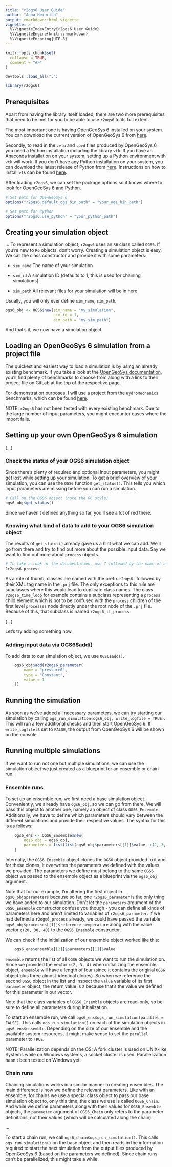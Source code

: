 ```yaml
---
title: "r2ogs6 User Guide"
author: "Anna Heinrich"
output: rmarkdown::html_vignette
vignette: >
  %\VignetteIndexEntry{r2ogs6 User Guide}
  %\VignetteEngine{knitr::rmarkdown}
  %\VignetteEncoding{UTF-8}
---
```


```r
knitr::opts_chunk$set(
  collapse = TRUE,
  comment = "#>"
)

devtools::load_all(".")
```

```r
library(r2ogs6)
```

## Prerequisites
Apart from having the library itself loaded, there are two more prerequisites that need to be met for you to be able to use `r2ogs6` to its full extent.

The most important one is having OpenGeoSys 6 installed on your system. You can download the current version of OpenGeoSys 6 from [here](https://www.opengeosys.org/releases/). 

Secondly, to read in the `.vtu` and `.pvd` files produced by OpenGeoSys 6, you need a Python installation including the library `vtk`. If you have an Anaconda installation on your system, setting up a Python environment with `vtk` will work. If you don't have any Python installation on your system, you can download the latest release of Python from [here](https://www.python.org/downloads/). Instructions on how to install `vtk` can be found [here](https://pypi.org/project/vtk/).
 
After loading `r2ogs6`, we can set the package options so it knows where to look for OpenGeoSys 6 and Python.

```r
# Set path for OpenGeoSys 6
options("r2ogs6.default_ogs_bin_path" = "your_ogs_bin_path")

# Set path for Python
options("r2ogs6.use_python" = "your_python_path")
```


## Creating your simulation object
...
To represent a simulation object, `r2ogs6` uses an `R6` class called `OGS6`. If you're new to `R6` objects, don't worry. Creating a simulation object is easy. We call the class constructor and provide it with some parameters:

* `sim_name` The name of your simulation

* `sim_id` A simulation ID (defaults to 1, this is used for chaining simulations)

* `sim_path` All relevant files for your simulation will be in here

Usually, you will only ever define `sim_name`, `sim_path`.

```r
ogs6_obj <- OGS6$new(sim_name = "my_simulation",
                     sim_id = 1,
                     sim_path = "my_sim_path")
```

And that's it, we now have a simulation object. 


## Loading an OpenGeoSys 6 simulation from a project file
The quickest and easiest way to load a simulation is by using an already existing benchmark. If you take a look at the [OpenGeoSys documentation](https://www.opengeosys.org/docs/benchmarks/elliptic/elliptic-dirichlet/), you'll find plenty of benchmarks to choose from along with a link to their project file on GitLab at the top of the respective page.

For demonstration purposes, I will use a project from the `HydroMechanics` benchmarks, which can be found [here](https://gitlab.opengeosys.org/ogs/ogs/-/tree/master/Tests/Data/HydroMechanics/IdealGas/flow_free_expansion).

NOTE: `r2ogs6` has not been tested with every existing benchmark. Due to the large number of input parameters, you might encounter cases where the import fails.


## Setting up your own OpenGeoSys 6 simulation
(...)


### Check the status of your OGS6 simulation object
Since there's plenty of required and optional input parameters, you might get lost while setting up your simulation. To get a brief overview of your simulation, you can use the `OGS6` function `get_status()`. This tells you which input parameters are missing before you can run a simulation.

```r
# Call on the OGS6 object (note the R6 style)
ogs6_obj$get_status()
```

Since we haven't defined anything so far, you'll see a lot of red there. 

### Knowing what kind of data to add to your OGS6 simulation object

The results of `get_status()` already gave us a hint what we can add. We'll go from there and try to find out more about the possible input data. Say we want to find out more about `process` objects.

```r
# To take a look at the documentation, use ? followed by the name of a class
?r2ogs6_process
```

As a rule of thumb, classes are named with the prefix `r2ogs6_` followed by their XML tag name in the `.prj` file. The only exceptions to this rule are subclasses where this would lead to duplicate class names. The class `r2ogs6_time_loop` for example contains a subclass representing a `process` child element which is not to be confused with the `process` children of the first level `processes` node directly under the root node of the `.prj` file. Because of this, that subclass is named `r2ogs6_tl_process`.

(...)



Let's try adding something now.

### Adding input data via OGS6$add()

To add data to our simulation object, we use `OGS6$add()`. 

```r
    ogs6_obj$add(r2ogs6_parameter(
        name = "pressure0",
        type = "Constant",
        value = 1
    ))
```


## Running the simulation

As soon as we've added all necessary parameters, we can try starting our simulation by calling `ogs_run_simulation(ogs6_obj, write_logfile = TRUE)`. This will run a few additional checks and then start OpenGeoSys 6. If `write_logfile` is set to `FALSE`, the output from OpenGeoSys 6 will be shown on the console. 

## Running multiple simulations

If we want to run not one but multiple simulations, we can use the simulation object we just created as a blueprint for an ensemble or chain run.

### Ensemble runs

To set up an ensemble run, we first need a base simulation object. Conveniently, we already have `ogs6_obj`, so we can go from there. We will pass this object to another one, namely an object of class `OGS6_Ensemble`. Additionally, we have to define which parameters should vary between the different simulations and provide their respective values. The syntax for this is as follows:

```r
    ogs6_ens <- OGS6_Ensemble$new(
        ogs6_obj = ogs6_obj,
        parameters = list(list(ogs6_obj$parameters[[1]]$value, c(2, 3, 4)))
    )
```

Internally, the `OGS6_Ensemble` object clones the `OGS6` object provided to it and for these clones, it overwrites the parameters we defined with the values we provided. The parameters we define must belong to the same `OGS6` object we passed to the ensemble object as a blueprint via the `ogs6_obj` argument. 

Note that for our example, I'm altering the first object in `ogs6_obj$parameters` because so far, one `r2ogs6_parameter` is the only thing we have added to our simulation. Don't let the `parameters` argument of the `OGS6_Ensemble` constructor confuse you though - you can define all kinds of parameters here and aren't limited to variables of `r2ogs6_parameter`. If we had defined a `r2ogs6_process` already, we could have passed the variable `ogs6_obj$processes[[1]]$reference_temperature` along with the value vector `c(20, 30, 40)` to the `OGS6_Ensemble` constructor.

We can check if the initialization of our ensemble object worked like this:

```r
    ogs6_ens$ensemble[[2]]$parameters[[1]]$value
```

`ensemble` returns the list of all `OGS6` objects we want to run the simulation on. Since we provided the vector `c(2, 3, 4)` when initializing the ensemble object, `ensemble` will have a length of four (since it contains the original `OGS6` object plus three almost-identical clones). So when we reference the second `OGS6` object in the list and inspect the `value` variable of its first `parameter` object, the return value is `2` because that's the value we defined for this parameter in our vector. 

Note that the class variables of `OGS6_Ensemble` objects are read-only, so be sure to define all parameters during initialization.

To start an ensemble run, we call `ogs6_ens$ogs_run_simulation(parallel = FALSE)`. This calls `ogs_run_simulation()` on each of the simulation objects in `ogs6_ens$ensemble`. Depending on the size of our ensemble and the available system resources, it might make sense to set the `parallel` parameter to `TRUE`. 

NOTE: Parallelization depends on the OS: A fork cluster is used on UNIX-like Systems while on Windows systems, a socket cluster is used. Parallelization hasn't been tested on Windows yet.


### Chain runs

Chaining simulations works in a similar manner to creating ensembles. The main difference is how we define the relevant parameters. Like with an ensemble, for chains we use a special class object to pass our base simulation object to, only this time, the class we use is called `OGS6_Chain`. And while we define parameters along with their values for `OGS6_Ensemble` objects, the `parameter` argument of `OGS6_Chain` only refers to the parameter definitions, not their values (which will be calculated along the chain). 

...

To start a chain run, we call `ogs6_chain$ogs_run_simulation()`. This calls `ogs_run_simulation()` on the base object and then reads in the information required to start the next simulation from the output files produced by OpenGeoSys 6 (based on the parameters we defined). Since chain runs can't be parallelized, this might take a while.
